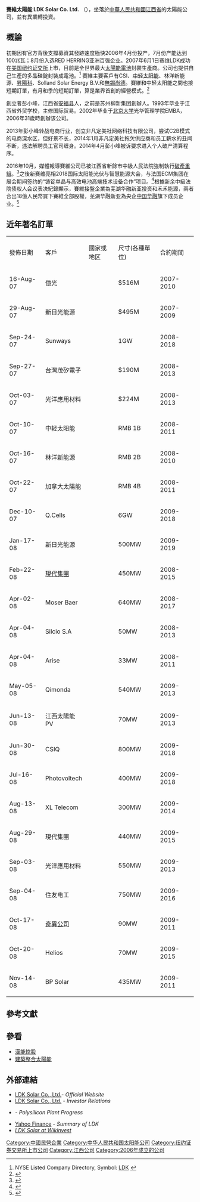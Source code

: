{{inappropriate tone|time=2015-05-04T16:07:05+00:00}}
{{update|date=2016年10月}}
{{Infobox company 
|company_name=賽維太陽能
|company_name_en=LDK Solar Co. Ltd
|company_logo=
|company_type=
|company_slogan=
|market_information={{NYSE|LDK}}
|abbreviated_name=
|foundation=2006年
|location=中国江西新余经济技术开发区
|zip_code=338032
|area_served=
|telephone_no=+86 790-6668666
|key_people=[[彭小峰|彭小峰]]
|industry=高科技業
|products=太陽能材料
|services=
|capital=11095万美元
|revenue={{profit}}$300億人民幣
|operating_income={{loss}}虧$14.5億美元
|profit=
|total_asset=
|net_asset=
|market_value=
|num_employees=超過1万人
|P/E ratio=
|earnings per share=
|Net asset value=
|accounting_period=
|parent=
|major_shareholder=
|divisions=
|subsid=
|homepage= 
|footnotes=
|width=
}}
'''賽維太陽能 LDK Solar Co. Ltd.''' （{{NYSE|LDK}}），坐落於[[中華人民共和國|中華人民共和國]][[江西省|江西省]]的太陽能公司，並有異業轉投資。

==概論==
初期因有官方背後支撐募資其發跡速度極快2006年4月份投产，7月份产能达到100兆瓦；8月份入选RED HERRING亚洲百强企业。2007年6月1日赛维LDK成功在[[美国|美国]][[纽约证交所|纽约证交所]]上市，目前是全世界最大[[太陽能電池|太陽能電池]]封裝生產商。公司也提供自己生產的多晶硅錠封裝成電池。<ref>NYSE Listed Company Directory, Symbol: [http://www.nyse.com/about/listed/ldk.html LDK] {{Wayback|url=http://www.nyse.com/about/listed/ldk.html |date=20080122204957 }}</ref>  賽維主要客戶有CSI、[[中轻太阳能|中轻太阳能]]、林洋新能源、[[昇陽科|昇陽科]]、Solland Solar Energy B.V.和[[無錫尚德|無錫尚德]]。賽維和中轻太阳能之間也接短期訂單，有月和季的短期訂單，算是業界首創的經營模式。<ref name='reuters LDK Profile'>{{cite news | first= | last= | coauthors= | title=LDK Full Description | date= | publisher=reuters.com | url=http://stocks.us.reuters.com/stocks/fullDescription.asp?symbol=LDK.N | work= | pages= | accessdate=2008-02-24 | language=en | archive-date=2008-05-03 | archive-url=https://web.archive.org/web/20080503044244/http://stocks.us.reuters.com/stocks/fullDescription.asp?symbol=LDK.N | dead-url=no }}</ref>

創立者彭小峰，江西省[[安福县|安福县]]人，之前是苏州柳新集团創辦人。1993年毕业于江西省外贸学校，主修国际贸易。2002年毕业于[[北京大学|北京大学]]光华管理学院EMBA，2006年31歲時創辦该公司。

2013年彭小峰转战电商行业，创立非凡定美社网络科技有限公司，尝试C2B模式的电商深水区，但好景不长，2014年1月非凡定美社拖欠供应商和员工薪水的丑闻不断，违法解聘员工官司缠身。2014年4月彭小峰被诉要求进入个人破产清算程序。

2016年10月，媒體報導賽維公司已被江西省新餘市中級人民法院強制執行[[破產重組|破產重組]]。<ref>{{Cite news |url=https://hk.finance.appledaily.com/finance/daily/article/20161010/19796290 |title=賽維重組累內銀恐蝕250億 |work=蘋果日報 |date=2016-10-10 |accessdate=2018-08-08 |archive-date=2020-05-04 |archive-url=https://web.archive.org/web/20200504032817/https://hk.finance.appledaily.com/finance/daily/article/20161010/19796290 |dead-url=no }}</ref>之後新赛维亮相2018国际太阳能光伏与智慧能源大会，与法国ECM集团在展会期间签约的“铸锭单晶与高效电池高端技术设备合作”项目。<ref>{{Cite web |url=http://js.cnr.cn/2011jsfw/whly/20180530/t20180530_524252493.shtml |title=新赛维亮相 |access-date=2018-12-06 |archive-date=2021-01-08 |archive-url=https://web.archive.org/web/20210108101118/http://js.cnr.cn/2011jsfw/whly/20180530/t20180530_524252493.shtml |dead-url=no }}</ref>根據新余中級法院债权人会议表决紀錄顯示，賽維接盤企業為芜湖华融新亚投资和禾禾能源，兩者合出18億人民幣買下賽維全部股權，芜湖华融新亚為央企[[中国华融|中国华融]]旗下成员企业。<ref>{{Cite web |url=http://www.xinhuanet.com/fortune/2018-01/22/c_129795940.htm |title=赛维危机6年：神秘民企携央企接盘 |access-date=2018-12-06 |archive-date=2021-01-08 |archive-url=https://web.archive.org/web/20210108101125/http://www.xinhuanet.com/fortune/2018-01/22/c_129795940.htm |dead-url=no }}</ref>

==近年著名訂單==

{|
|-
|發佈日期|| 客戶 || 國家或地区 || 尺寸(各種單位) || 合約期間
|-
|16-Aug-07 
|億光
|{{ROC}}
|$516M 
|2007-2010
|-
|29-Aug-07 
|新日光能源
|{{ROC}}
|$495M 
|2007-2009
|-
|Sep-24-07 
|Sunways
|{{GER}}
|1GW
|2008-2018
|-
|Sep-27-07 
|台灣茂矽電子
|{{ROC}}
|$190M 
|2008-2013
|-
|Oct-03-07 
|光洋應用材料
|{{ROC}}
|$224M 
|2008-2013
|-
|Oct-10-07 
|中轻太阳能
|{{PRC}}
|RMB 1B 
|2008-2011
|-
|Oct-16-07 
|林洋新能源
|{{PRC}}
|RMB 2B 
|2008-2010
|-
|Oct-22-07 
|加拿大太陽能
|{{PRC}}
|RMB 4B 
|2008-2011
|-
|Dec-10-07 
|Q.Cells
|{{GER}}
|6GW
|2009-2018
|-
|Jan-17-08 
|新日光能源
|{{ROC}}
|500MW
|2009-2019
|-
|Feb-22-08 
|[[現代集團|現代集團]]
|{{KOR}}
|450MW
|2008-2015
|-
|Apr-02-08 
|Moser Baer
|{{IND}}
|640MW
|2008-2017
|-
|Apr-04-08 
|Silcio S.A
|{{GRE}}
|50MW
|2008-2013 
|-
|Apr-04-08 
|Arise
|{{CAN}}
|33MW
|2008-2011
|-
|May-05-08 
|Qimonda
|{{GER}}
|540MW
|2009-2013
|-
|Jun-13-08 
|江西太陽能PV
|{{PRC}}
|70MW
|2009-2013
|-
|Jun-30-08 
|CSIQ
|{{PRC}}
|800MW
|2009-2018
|-
|Jul-16-08 
|Photovoltech
|{{BEL}}
|400MW
|2009-2018
|-
|Aug-13-08 
|XL Telecom
|{{IND}}
|300MW
|2009-2014
|-
|Aug-29-08 
|現代集團
|{{KOR}}
|440MW
|2009-2015
|-
|Sep-03-08 
|光洋應用材料
|{{ROC}}
|550MW
|2009-2013
|-
|Sep-04-08 
|住友电工
|{{JAP}}
|750MW
|2009-2016
|-
|Oct-17-08 
|[[奇異公司|奇異公司]]
|{{USA}}
|90MW
|2009-2011
|-
|Oct-20-08 
|Helios
|{{ITA}}
|70MW
|2009-2015 
|-
|Nov-14-08 
|BP Solar
|{{ITA}}
|435MW
|2009-2011
|}

==參考文獻==
{{reflist}}

==參看==
*[[漢能控股|漢能控股]]
*[[建築整合太陽能|建築整合太陽能]]

==外部連結==
* [http://www.ldksolar.com LDK Solar Co., Ltd.]- ''Official Website''
* [https://web.archive.org/web/20071126042334/http://investor.ldksolar.com/phoenix.zhtml?c=196973&p=irol-IRhome LDK Solar Co., Ltd.] - ''Investor Relations''
* {{Wayback|url=http://www.ldksolar.com/ |date=20080303143018 }} - ''Polysilicon Plant Progress''
* [http://finance.yahoo.com/q?s=LDK Yahoo Finance] {{Wayback|url=http://finance.yahoo.com/q?s=LDK |date=20140327123715 }} - ''Summary of LDK''
*  [[Wikinvest:LDK_Solar_(LDK)|''LDK Solar at Wikinvest'']]

[[Category:中國民營企業|Category:中國民營企業]]
[[Category:中华人民共和国太阳能公司|Category:中华人民共和国太阳能公司]]
[[Category:纽约证券交易所上市公司|Category:纽约证券交易所上市公司]]
[[Category:江西公司|Category:江西公司]]
[[Category:2006年成立的公司|Category:2006年成立的公司]]